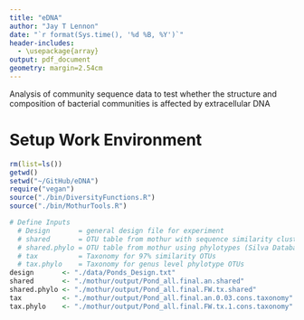 ```yaml
---
title: "eDNA"
author: "Jay T Lennon"
date: "`r format(Sys.time(), '%d %B, %Y')`"
header-includes:
  - \usepackage{array}
output: pdf_document
geometry: margin=2.54cm
---
```


Analysis of community sequence data to test whether the structure and composition of bacterial communities is affected by extracellular DNA

# Setup Work Environment 
```r
rm(list=ls())
getwd()
setwd("~/GitHub/eDNA")
require("vegan")
source("./bin/DiversityFunctions.R")
source("./bin/MothurTools.R")

# Define Inputs
  # Design       = general design file for experiment
  # shared       = OTU table from mothur with sequence similarity clustering
  # shared.phylo = OTU table from mothur using phylotypes (Silva Database)
  # tax          = Taxonomy for 97% similarity OTUs
  # tax.phylo    = Taxonomy for genus level phylotype OTUs
design       <- "./data/Ponds_Design.txt"
shared       <- "./mothur/output/Pond_all.final.an.shared"
shared.phylo <- "./mothur/output/Pond_all.final.FW.tx.shared"
tax          <- "./mothur/output/Pond_all.final.an.0.03.cons.taxonomy"
tax.phylo    <- "./mothur/output/Pond_all.final.FW.tx.1.cons.taxonomy"


```
